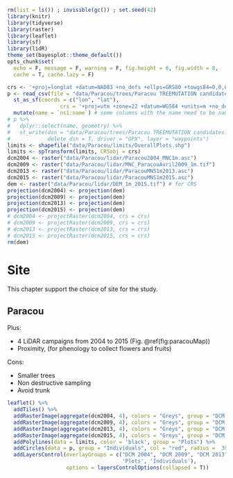 ```r
rm(list = ls()) ; invisible(gc()) ; set.seed(42)
library(knitr)
library(tidyverse)
library(raster)
library(leaflet)
library(sf)
library(lidR)
theme_set(bayesplot::theme_default())
opts_chunk$set(
  echo = F, message = F, warning = F, fig.height = 6, fig.width = 8,
  cache = T, cache.lazy = F)
```

```r
crs <- '+proj=longlat +datum=NAD83 +no_defs +ellps=GRS80 +towgs84=0,0,0' # global crs definition
p <- read_csv(file = "data/Paracou/trees/Paracou TREEMUTATION candidates.csv") %>% 
  st_as_sf(coords = c("lon", "lat"),
                 crs = '+proj=utm +zone=22 +datum=WGS84 +units=m +no_defs +ellps=WGS84 +towgs84=0,0,0') %>% 
  mutate(name = `ns1:name`) # some columns with the name need to be named `name`
# p %>% 
#   dplyr::select(name, geometry) %>%
#   st_write(dsn = "data/Paracou/trees/Paracou TREEMUTATION candidates.gpx",
#            delete_dsn = T, driver = "GPX", layer = "waypoints")
limits <- shapefile("data/Paracou/limits/OverallPlots.shp")
limits <- spTransform(limits, CRSobj = crs)
dcm2004 <- raster("data/Paracou/lidar/Paracou2004_MNC1m.asc")
dcm2009 <- raster("data/Paracou/lidar/MNC_ParacouAvril2009_1m.tif")
dcm2013 <- raster("data/Paracou/lidar/ParacouMNS1m2013.asc")
dcm2015 <- raster("data/Paracou/lidar/ParacouMNS1m2015.asc")
dem <- raster("data/Paracou/lidar/DEM_1m_2015.tif") # for CRS
projection(dcm2004) <- projection(dem)
projection(dcm2009) <- projection(dem)
projection(dcm2013) <- projection(dem)
projection(dcm2015) <- projection(dem)
# dcm2004 <- projectRaster(dcm2004, crs = crs)
# dcm2009 <- projectRaster(dcm2009, crs = crs)
# dcm2013 <- projectRaster(dcm2013, crs = crs)
# dcm2015 <- projectRaster(dcm2015, crs = crs)
rm(dem)
```

# Site

This chapter support the choice of site for the study.

## Paracou

Plus:

* 4 LiDAR campaigns from 2004 to 2015 (Fig. \@ref(fig:paracouMap))
* Proximity, (for phenology to collect flowers and fruits)

Cons:

* Smaller trees
* Non destructive sampling
* Avoid trunk

```r
leaflet() %>%
  addTiles() %>% 
  addRasterImage(aggregate(dcm2004, 4), colors = "Greys", group = "DCM 2004") %>%
  addRasterImage(aggregate(dcm2009, 4), colors = "Greys", group = "DCM 2009") %>%
  addRasterImage(aggregate(dcm2013, 4), colors = "Greys", group = "DCM 2013") %>%
  addRasterImage(aggregate(dcm2015, 4), colors = "Greys", group = "DCM 2015") %>%
  addPolylines(data = limits, color = 'black', group = "Plots") %>%
  addCircles(data = p, group = "Individuals", col = "red", radius =  30) %>% 
  addLayersControl(overlayGroups = c("DCM 2004", "DCM 2009", "DCM 2013", "DCM 2015",
                                     'Plots', 'Individuals'),
                   options = layersControlOptions(collapsed = T)) 
```
